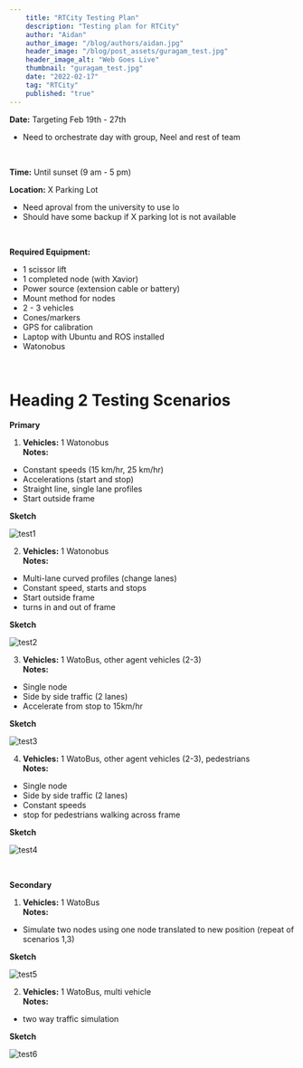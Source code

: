 ```yaml
---
    title: "RTCity Testing Plan"
    description: "Testing plan for RTCity"
    author: "Aidan"
    author_image: "/blog/authors/aidan.jpg"
    header_image: "/blog/post_assets/guragam_test.jpg"
    header_image_alt: "Web Goes Live"
    thumbnail: "guragam_test.jpg"
    date: "2022-02-17"
    tag: "RTCity"
    published: "true"
---
```


**Date:** Targeting Feb 19th - 27th 
- Need to orchestrate day with group, Neel and rest of team 
<br />

**Time:** Until sunset (9 am - 5 pm) 
<br/>

**Location:** X Parking Lot <br/> 
- Need aproval from the university to use lo
- Should have some backup if X parking lot is not available 
<br/> 

**Required Equipment:** 
- 1 scissor lift
- 1 completed node (with Xavior)
- Power source (extension cable or battery)
- Mount method for nodes
- 2 - 3 vehicles
- Cones/markers
- GPS for calibration
- Laptop with Ubuntu and ROS installed
- Watonobus
<br/>

# Heading 2 Testing Scenarios <br/>
**Primary**
1. **Vehicles:** 1 Watonobus <br/>
**Notes:** 
- Constant speeds (15 km/hr, 25 km/hr)
- Accelerations (start and stop)
- Straight line, single lane profiles
- Start outside frame <br/>

**Sketch**<br/>

![test1](./post_assets/test1.png) 

2. **Vehicles:** 1 Watonobus <br/>
**Notes:** 
- Multi-lane curved profiles (change lanes)
- Constant speed, starts and stops
- Start outside frame
- turns in and out of frame <br/>

**Sketch**<br/>

![test2](./post_assets/test2.png) 

3. **Vehicles:** 1 WatoBus, other agent vehicles (2-3) <br/>
**Notes:** 
- Single node
- Side by side traffic (2 lanes)
- Accelerate from stop to 15km/hr <br/>

**Sketch**<br/>

![test3](./post_assets/test3.png) 

4. **Vehicles:** 1 WatoBus, other agent vehicles (2-3), pedestrians <br/>
**Notes:** 
- Single node
- Side by side traffic (2 lanes)
- Constant speeds 
- stop for pedestrians walking across frame <br/>

**Sketch**<br/>

![test4](./post_assets/test4.png)  

<br/>

**Secondary**

1. **Vehicles:** 1 WatoBus <br/>
**Notes:** 
- Simulate two nodes using one node translated to new position (repeat of scenarios 1,3) <br/>

**Sketch**<br/>

![test5](./post_assets/test5.png) 

2. **Vehicles:** 1 WatoBus, multi vehicle <br/>
**Notes:** 
- two way traffic simulation <br/>

**Sketch**<br/>

![test6](./post_assets/test6.png) 

